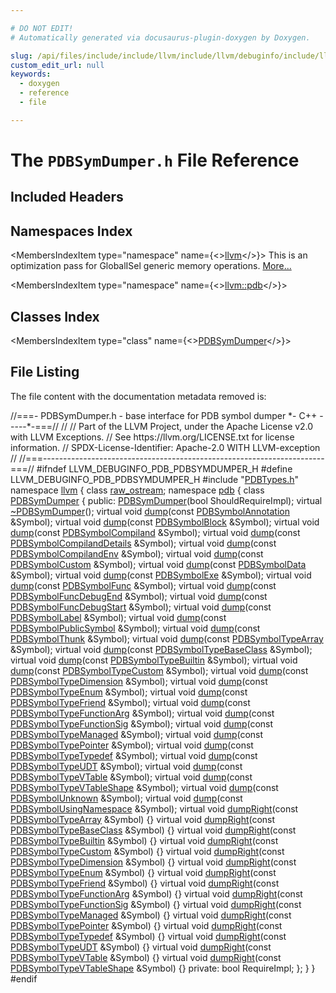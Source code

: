 ```yaml
---

# DO NOT EDIT!
# Automatically generated via docusaurus-plugin-doxygen by Doxygen.

slug: /api/files/include/include/llvm/include/llvm/debuginfo/include/llvm/debuginfo/pdb/pdbsymdumper-h
custom_edit_url: null
keywords:
  - doxygen
  - reference
  - file

---
```





# The `PDBSymDumper.h` File Reference

<DoxygenPage pluginConfig={pluginConfig}>



## Included Headers

<IncludesList>
<IncludesListItem
  filePath="PDBTypes.h"
  permalink="/docs/api/files/include/include/llvm/include/llvm/debuginfo/include/llvm/debuginfo/pdb/pdbtypes-h"
  isLocal="true" />
</IncludesList>

## Namespaces Index

<MembersIndex>

<MembersIndexItem
  type="namespace"
  name={<><a href="/docs/api/namespaces/llvm">llvm</a></>}>
This is an optimization pass for GlobalISel generic memory operations. <a href="/docs/api/namespaces/llvm/#details">More...</a>
</MembersIndexItem>

<MembersIndexItem
  type="namespace"
  name={<><a href="/docs/api/namespaces/llvm/pdb">llvm::pdb</a></>}>
</MembersIndexItem>

</MembersIndex>

## Classes Index

<MembersIndex>

<MembersIndexItem
  type="class"
  name={<><a href="/docs/api/classes/llvm/pdb/pdbsymdumper">PDBSymDumper</a></>}>
</MembersIndexItem>

</MembersIndex>


## File Listing

The file content with the documentation metadata removed is:

<ProgramListing>

<Link id="l00001" /><CodeLine lineNumber="1"><Highlight kind="comment">//===- PDBSymDumper.h - base interface for PDB symbol dumper &#42;- C++ -----&#42;-===//</Highlight><Highlight kind="normal"></Highlight></CodeLine>
<Link id="l00002" /><CodeLine lineNumber="2"><Highlight kind="normal"></Highlight><Highlight kind="comment">//</Highlight><Highlight kind="normal"></Highlight></CodeLine>
<Link id="l00003" /><CodeLine lineNumber="3"><Highlight kind="normal"></Highlight><Highlight kind="comment">// Part of the LLVM Project, under the Apache License v2.0 with LLVM Exceptions.</Highlight><Highlight kind="normal"></Highlight></CodeLine>
<Link id="l00004" /><CodeLine lineNumber="4"><Highlight kind="normal"></Highlight><Highlight kind="comment">// See https://llvm.org/LICENSE.txt for license information.</Highlight><Highlight kind="normal"></Highlight></CodeLine>
<Link id="l00005" /><CodeLine lineNumber="5"><Highlight kind="normal"></Highlight><Highlight kind="comment">// SPDX-License-Identifier: Apache-2.0 WITH LLVM-exception</Highlight><Highlight kind="normal"></Highlight></CodeLine>
<Link id="l00006" /><CodeLine lineNumber="6"><Highlight kind="normal"></Highlight><Highlight kind="comment">//</Highlight><Highlight kind="normal"></Highlight></CodeLine>
<Link id="l00007" /><CodeLine lineNumber="7"><Highlight kind="normal"></Highlight><Highlight kind="comment">//===----------------------------------------------------------------------===//</Highlight><Highlight kind="normal"></Highlight></CodeLine>
<Link id="l00008" /><CodeLine lineNumber="8"><Highlight kind="normal"></Highlight></CodeLine>
<Link id="l00009" /><CodeLine lineNumber="9"><Highlight kind="normal"></Highlight><Highlight kind="preprocessor">#ifndef LLVM&#95;DEBUGINFO&#95;PDB&#95;PDBSYMDUMPER&#95;H</Highlight><Highlight kind="normal"></Highlight></CodeLine>
<Link id="l00010" /><CodeLine lineNumber="10"><Highlight kind="normal"></Highlight><Highlight kind="preprocessor">#define LLVM&#95;DEBUGINFO&#95;PDB&#95;PDBSYMDUMPER&#95;H</Highlight><Highlight kind="normal"></Highlight></CodeLine>
<Link id="l00011" /><CodeLine lineNumber="11"><Highlight kind="normal"></Highlight></CodeLine>
<Link id="l00012" /><CodeLine lineNumber="12"><Highlight kind="normal"></Highlight><Highlight kind="preprocessor">#include &quot;<a href="/docs/api/files/include/include/llvm/include/llvm/debuginfo/include/llvm/debuginfo/pdb/pdbtypes-h">PDBTypes.h</a>&quot;</Highlight><Highlight kind="normal"></Highlight></CodeLine>
<Link id="l00013" /><CodeLine lineNumber="13"><Highlight kind="normal"></Highlight></CodeLine>
<Link id="l00014" /><CodeLine lineNumber="14"><Highlight kind="normal"></Highlight><Highlight kind="keyword">namespace </Highlight><Highlight kind="normal"><a href="/docs/api/namespaces/llvm">llvm</a> &#123;</Highlight></CodeLine>
<Link id="l00015" /><CodeLine lineNumber="15"><Highlight kind="normal"></Highlight></CodeLine>
<Link id="l00016" /><CodeLine lineNumber="16"><Highlight kind="normal"></Highlight><Highlight kind="keyword">class </Highlight><Highlight kind="normal"><a href="/docs/api/classes/llvm/raw-ostream">raw&#95;ostream</a>;</Highlight></CodeLine>
<Link id="l00017" /><CodeLine lineNumber="17"><Highlight kind="normal"></Highlight><Highlight kind="keyword">namespace </Highlight><Highlight kind="normal"><a href="/docs/api/namespaces/llvm/pdb">pdb</a> &#123;</Highlight></CodeLine>
<Link id="l00018" /><CodeLine lineNumber="18"><Highlight kind="normal"></Highlight></CodeLine>
<Link id="l00019" /><CodeLine lineNumber="19" lineLink="/docs/api/classes/llvm/pdb/pdbsymdumper"><Highlight kind="normal"></Highlight><Highlight kind="keyword">class </Highlight><Highlight kind="normal"><a href="/docs/api/classes/llvm/pdb/pdbsymdumper/#a450042289c3f1ab0f7779013ea8303ba">PDBSymDumper</a> &#123;</Highlight></CodeLine>
<Link id="l00020" /><CodeLine lineNumber="20"><Highlight kind="normal"></Highlight><Highlight kind="keyword">public</Highlight><Highlight kind="normal">:</Highlight></CodeLine>
<Link id="l00021" /><CodeLine lineNumber="21"><Highlight kind="normal">  <a href="/docs/api/classes/llvm/pdb/pdbsymdumper/#a450042289c3f1ab0f7779013ea8303ba">PDBSymDumper</a>(</Highlight><Highlight kind="keywordtype">bool</Highlight><Highlight kind="normal"> ShouldRequireImpl);</Highlight></CodeLine>
<Link id="l00022" /><CodeLine lineNumber="22" lineLink="/docs/api/classes/llvm/pdb/pdbsymdumper/#afd231e10c896b241548ccc3d32190f5f"><Highlight kind="normal">  </Highlight><Highlight kind="keyword">virtual</Highlight><Highlight kind="normal"> <a href="/docs/api/classes/llvm/pdb/pdbsymdumper/#afd231e10c896b241548ccc3d32190f5f">~PDBSymDumper</a>();</Highlight></CodeLine>
<Link id="l00023" /><CodeLine lineNumber="23"><Highlight kind="normal"></Highlight></CodeLine>
<Link id="l00024" /><CodeLine lineNumber="24"><Highlight kind="normal">  </Highlight><Highlight kind="keyword">virtual</Highlight><Highlight kind="normal"> </Highlight><Highlight kind="keywordtype">void</Highlight><Highlight kind="normal"> <a href="/docs/api/classes/llvm/pdb/pdbsymdumper/#a0a9c807b3e63885f9d510ba25ecfc6ce">dump</a>(</Highlight><Highlight kind="keyword">const</Highlight><Highlight kind="normal"> <a href="/docs/api/classes/llvm/pdb/pdbsymbolannotation">PDBSymbolAnnotation</a> &amp;Symbol);</Highlight></CodeLine>
<Link id="l00025" /><CodeLine lineNumber="25"><Highlight kind="normal">  </Highlight><Highlight kind="keyword">virtual</Highlight><Highlight kind="normal"> </Highlight><Highlight kind="keywordtype">void</Highlight><Highlight kind="normal"> <a href="/docs/api/classes/llvm/pdb/pdbsymdumper/#a0a9c807b3e63885f9d510ba25ecfc6ce">dump</a>(</Highlight><Highlight kind="keyword">const</Highlight><Highlight kind="normal"> <a href="/docs/api/classes/llvm/pdb/pdbsymbolblock">PDBSymbolBlock</a> &amp;Symbol);</Highlight></CodeLine>
<Link id="l00026" /><CodeLine lineNumber="26"><Highlight kind="normal">  </Highlight><Highlight kind="keyword">virtual</Highlight><Highlight kind="normal"> </Highlight><Highlight kind="keywordtype">void</Highlight><Highlight kind="normal"> <a href="/docs/api/classes/llvm/pdb/pdbsymdumper/#a0a9c807b3e63885f9d510ba25ecfc6ce">dump</a>(</Highlight><Highlight kind="keyword">const</Highlight><Highlight kind="normal"> <a href="/docs/api/classes/llvm/pdb/pdbsymbolcompiland">PDBSymbolCompiland</a> &amp;Symbol);</Highlight></CodeLine>
<Link id="l00027" /><CodeLine lineNumber="27"><Highlight kind="normal">  </Highlight><Highlight kind="keyword">virtual</Highlight><Highlight kind="normal"> </Highlight><Highlight kind="keywordtype">void</Highlight><Highlight kind="normal"> <a href="/docs/api/classes/llvm/pdb/pdbsymdumper/#a0a9c807b3e63885f9d510ba25ecfc6ce">dump</a>(</Highlight><Highlight kind="keyword">const</Highlight><Highlight kind="normal"> <a href="/docs/api/classes/llvm/pdb/pdbsymbolcompilanddetails">PDBSymbolCompilandDetails</a> &amp;Symbol);</Highlight></CodeLine>
<Link id="l00028" /><CodeLine lineNumber="28"><Highlight kind="normal">  </Highlight><Highlight kind="keyword">virtual</Highlight><Highlight kind="normal"> </Highlight><Highlight kind="keywordtype">void</Highlight><Highlight kind="normal"> <a href="/docs/api/classes/llvm/pdb/pdbsymdumper/#a0a9c807b3e63885f9d510ba25ecfc6ce">dump</a>(</Highlight><Highlight kind="keyword">const</Highlight><Highlight kind="normal"> <a href="/docs/api/classes/llvm/pdb/pdbsymbolcompilandenv">PDBSymbolCompilandEnv</a> &amp;Symbol);</Highlight></CodeLine>
<Link id="l00029" /><CodeLine lineNumber="29"><Highlight kind="normal">  </Highlight><Highlight kind="keyword">virtual</Highlight><Highlight kind="normal"> </Highlight><Highlight kind="keywordtype">void</Highlight><Highlight kind="normal"> <a href="/docs/api/classes/llvm/pdb/pdbsymdumper/#a0a9c807b3e63885f9d510ba25ecfc6ce">dump</a>(</Highlight><Highlight kind="keyword">const</Highlight><Highlight kind="normal"> <a href="/docs/api/classes/llvm/pdb/pdbsymbolcustom">PDBSymbolCustom</a> &amp;Symbol);</Highlight></CodeLine>
<Link id="l00030" /><CodeLine lineNumber="30"><Highlight kind="normal">  </Highlight><Highlight kind="keyword">virtual</Highlight><Highlight kind="normal"> </Highlight><Highlight kind="keywordtype">void</Highlight><Highlight kind="normal"> <a href="/docs/api/classes/llvm/pdb/pdbsymdumper/#a0a9c807b3e63885f9d510ba25ecfc6ce">dump</a>(</Highlight><Highlight kind="keyword">const</Highlight><Highlight kind="normal"> <a href="/docs/api/classes/llvm/pdb/pdbsymboldata">PDBSymbolData</a> &amp;Symbol);</Highlight></CodeLine>
<Link id="l00031" /><CodeLine lineNumber="31"><Highlight kind="normal">  </Highlight><Highlight kind="keyword">virtual</Highlight><Highlight kind="normal"> </Highlight><Highlight kind="keywordtype">void</Highlight><Highlight kind="normal"> <a href="/docs/api/classes/llvm/pdb/pdbsymdumper/#a0a9c807b3e63885f9d510ba25ecfc6ce">dump</a>(</Highlight><Highlight kind="keyword">const</Highlight><Highlight kind="normal"> <a href="/docs/api/classes/llvm/pdb/pdbsymbolexe">PDBSymbolExe</a> &amp;Symbol);</Highlight></CodeLine>
<Link id="l00032" /><CodeLine lineNumber="32"><Highlight kind="normal">  </Highlight><Highlight kind="keyword">virtual</Highlight><Highlight kind="normal"> </Highlight><Highlight kind="keywordtype">void</Highlight><Highlight kind="normal"> <a href="/docs/api/classes/llvm/pdb/pdbsymdumper/#a0a9c807b3e63885f9d510ba25ecfc6ce">dump</a>(</Highlight><Highlight kind="keyword">const</Highlight><Highlight kind="normal"> <a href="/docs/api/classes/llvm/pdb/pdbsymbolfunc">PDBSymbolFunc</a> &amp;Symbol);</Highlight></CodeLine>
<Link id="l00033" /><CodeLine lineNumber="33"><Highlight kind="normal">  </Highlight><Highlight kind="keyword">virtual</Highlight><Highlight kind="normal"> </Highlight><Highlight kind="keywordtype">void</Highlight><Highlight kind="normal"> <a href="/docs/api/classes/llvm/pdb/pdbsymdumper/#a0a9c807b3e63885f9d510ba25ecfc6ce">dump</a>(</Highlight><Highlight kind="keyword">const</Highlight><Highlight kind="normal"> <a href="/docs/api/classes/llvm/pdb/pdbsymbolfuncdebugend">PDBSymbolFuncDebugEnd</a> &amp;Symbol);</Highlight></CodeLine>
<Link id="l00034" /><CodeLine lineNumber="34"><Highlight kind="normal">  </Highlight><Highlight kind="keyword">virtual</Highlight><Highlight kind="normal"> </Highlight><Highlight kind="keywordtype">void</Highlight><Highlight kind="normal"> <a href="/docs/api/classes/llvm/pdb/pdbsymdumper/#a0a9c807b3e63885f9d510ba25ecfc6ce">dump</a>(</Highlight><Highlight kind="keyword">const</Highlight><Highlight kind="normal"> <a href="/docs/api/classes/llvm/pdb/pdbsymbolfuncdebugstart">PDBSymbolFuncDebugStart</a> &amp;Symbol);</Highlight></CodeLine>
<Link id="l00035" /><CodeLine lineNumber="35"><Highlight kind="normal">  </Highlight><Highlight kind="keyword">virtual</Highlight><Highlight kind="normal"> </Highlight><Highlight kind="keywordtype">void</Highlight><Highlight kind="normal"> <a href="/docs/api/classes/llvm/pdb/pdbsymdumper/#a0a9c807b3e63885f9d510ba25ecfc6ce">dump</a>(</Highlight><Highlight kind="keyword">const</Highlight><Highlight kind="normal"> <a href="/docs/api/classes/llvm/pdb/pdbsymbollabel">PDBSymbolLabel</a> &amp;Symbol);</Highlight></CodeLine>
<Link id="l00036" /><CodeLine lineNumber="36"><Highlight kind="normal">  </Highlight><Highlight kind="keyword">virtual</Highlight><Highlight kind="normal"> </Highlight><Highlight kind="keywordtype">void</Highlight><Highlight kind="normal"> <a href="/docs/api/classes/llvm/pdb/pdbsymdumper/#a0a9c807b3e63885f9d510ba25ecfc6ce">dump</a>(</Highlight><Highlight kind="keyword">const</Highlight><Highlight kind="normal"> <a href="/docs/api/classes/llvm/pdb/pdbsymbolpublicsymbol">PDBSymbolPublicSymbol</a> &amp;Symbol);</Highlight></CodeLine>
<Link id="l00037" /><CodeLine lineNumber="37"><Highlight kind="normal">  </Highlight><Highlight kind="keyword">virtual</Highlight><Highlight kind="normal"> </Highlight><Highlight kind="keywordtype">void</Highlight><Highlight kind="normal"> <a href="/docs/api/classes/llvm/pdb/pdbsymdumper/#a0a9c807b3e63885f9d510ba25ecfc6ce">dump</a>(</Highlight><Highlight kind="keyword">const</Highlight><Highlight kind="normal"> <a href="/docs/api/classes/llvm/pdb/pdbsymbolthunk">PDBSymbolThunk</a> &amp;Symbol);</Highlight></CodeLine>
<Link id="l00038" /><CodeLine lineNumber="38"><Highlight kind="normal">  </Highlight><Highlight kind="keyword">virtual</Highlight><Highlight kind="normal"> </Highlight><Highlight kind="keywordtype">void</Highlight><Highlight kind="normal"> <a href="/docs/api/classes/llvm/pdb/pdbsymdumper/#a0a9c807b3e63885f9d510ba25ecfc6ce">dump</a>(</Highlight><Highlight kind="keyword">const</Highlight><Highlight kind="normal"> <a href="/docs/api/classes/llvm/pdb/pdbsymboltypearray">PDBSymbolTypeArray</a> &amp;Symbol);</Highlight></CodeLine>
<Link id="l00039" /><CodeLine lineNumber="39"><Highlight kind="normal">  </Highlight><Highlight kind="keyword">virtual</Highlight><Highlight kind="normal"> </Highlight><Highlight kind="keywordtype">void</Highlight><Highlight kind="normal"> <a href="/docs/api/classes/llvm/pdb/pdbsymdumper/#a0a9c807b3e63885f9d510ba25ecfc6ce">dump</a>(</Highlight><Highlight kind="keyword">const</Highlight><Highlight kind="normal"> <a href="/docs/api/classes/llvm/pdb/pdbsymboltypebaseclass">PDBSymbolTypeBaseClass</a> &amp;Symbol);</Highlight></CodeLine>
<Link id="l00040" /><CodeLine lineNumber="40"><Highlight kind="normal">  </Highlight><Highlight kind="keyword">virtual</Highlight><Highlight kind="normal"> </Highlight><Highlight kind="keywordtype">void</Highlight><Highlight kind="normal"> <a href="/docs/api/classes/llvm/pdb/pdbsymdumper/#a0a9c807b3e63885f9d510ba25ecfc6ce">dump</a>(</Highlight><Highlight kind="keyword">const</Highlight><Highlight kind="normal"> <a href="/docs/api/classes/llvm/pdb/pdbsymboltypebuiltin">PDBSymbolTypeBuiltin</a> &amp;Symbol);</Highlight></CodeLine>
<Link id="l00041" /><CodeLine lineNumber="41"><Highlight kind="normal">  </Highlight><Highlight kind="keyword">virtual</Highlight><Highlight kind="normal"> </Highlight><Highlight kind="keywordtype">void</Highlight><Highlight kind="normal"> <a href="/docs/api/classes/llvm/pdb/pdbsymdumper/#a0a9c807b3e63885f9d510ba25ecfc6ce">dump</a>(</Highlight><Highlight kind="keyword">const</Highlight><Highlight kind="normal"> <a href="/docs/api/classes/llvm/pdb/pdbsymboltypecustom">PDBSymbolTypeCustom</a> &amp;Symbol);</Highlight></CodeLine>
<Link id="l00042" /><CodeLine lineNumber="42"><Highlight kind="normal">  </Highlight><Highlight kind="keyword">virtual</Highlight><Highlight kind="normal"> </Highlight><Highlight kind="keywordtype">void</Highlight><Highlight kind="normal"> <a href="/docs/api/classes/llvm/pdb/pdbsymdumper/#a0a9c807b3e63885f9d510ba25ecfc6ce">dump</a>(</Highlight><Highlight kind="keyword">const</Highlight><Highlight kind="normal"> <a href="/docs/api/classes/llvm/pdb/pdbsymboltypedimension">PDBSymbolTypeDimension</a> &amp;Symbol);</Highlight></CodeLine>
<Link id="l00043" /><CodeLine lineNumber="43"><Highlight kind="normal">  </Highlight><Highlight kind="keyword">virtual</Highlight><Highlight kind="normal"> </Highlight><Highlight kind="keywordtype">void</Highlight><Highlight kind="normal"> <a href="/docs/api/classes/llvm/pdb/pdbsymdumper/#a0a9c807b3e63885f9d510ba25ecfc6ce">dump</a>(</Highlight><Highlight kind="keyword">const</Highlight><Highlight kind="normal"> <a href="/docs/api/classes/llvm/pdb/pdbsymboltypeenum">PDBSymbolTypeEnum</a> &amp;Symbol);</Highlight></CodeLine>
<Link id="l00044" /><CodeLine lineNumber="44"><Highlight kind="normal">  </Highlight><Highlight kind="keyword">virtual</Highlight><Highlight kind="normal"> </Highlight><Highlight kind="keywordtype">void</Highlight><Highlight kind="normal"> <a href="/docs/api/classes/llvm/pdb/pdbsymdumper/#a0a9c807b3e63885f9d510ba25ecfc6ce">dump</a>(</Highlight><Highlight kind="keyword">const</Highlight><Highlight kind="normal"> <a href="/docs/api/classes/llvm/pdb/pdbsymboltypefriend">PDBSymbolTypeFriend</a> &amp;Symbol);</Highlight></CodeLine>
<Link id="l00045" /><CodeLine lineNumber="45"><Highlight kind="normal">  </Highlight><Highlight kind="keyword">virtual</Highlight><Highlight kind="normal"> </Highlight><Highlight kind="keywordtype">void</Highlight><Highlight kind="normal"> <a href="/docs/api/classes/llvm/pdb/pdbsymdumper/#a0a9c807b3e63885f9d510ba25ecfc6ce">dump</a>(</Highlight><Highlight kind="keyword">const</Highlight><Highlight kind="normal"> <a href="/docs/api/classes/llvm/pdb/pdbsymboltypefunctionarg">PDBSymbolTypeFunctionArg</a> &amp;Symbol);</Highlight></CodeLine>
<Link id="l00046" /><CodeLine lineNumber="46"><Highlight kind="normal">  </Highlight><Highlight kind="keyword">virtual</Highlight><Highlight kind="normal"> </Highlight><Highlight kind="keywordtype">void</Highlight><Highlight kind="normal"> <a href="/docs/api/classes/llvm/pdb/pdbsymdumper/#a0a9c807b3e63885f9d510ba25ecfc6ce">dump</a>(</Highlight><Highlight kind="keyword">const</Highlight><Highlight kind="normal"> <a href="/docs/api/classes/llvm/pdb/pdbsymboltypefunctionsig">PDBSymbolTypeFunctionSig</a> &amp;Symbol);</Highlight></CodeLine>
<Link id="l00047" /><CodeLine lineNumber="47"><Highlight kind="normal">  </Highlight><Highlight kind="keyword">virtual</Highlight><Highlight kind="normal"> </Highlight><Highlight kind="keywordtype">void</Highlight><Highlight kind="normal"> <a href="/docs/api/classes/llvm/pdb/pdbsymdumper/#a0a9c807b3e63885f9d510ba25ecfc6ce">dump</a>(</Highlight><Highlight kind="keyword">const</Highlight><Highlight kind="normal"> <a href="/docs/api/classes/llvm/pdb/pdbsymboltypemanaged">PDBSymbolTypeManaged</a> &amp;Symbol);</Highlight></CodeLine>
<Link id="l00048" /><CodeLine lineNumber="48"><Highlight kind="normal">  </Highlight><Highlight kind="keyword">virtual</Highlight><Highlight kind="normal"> </Highlight><Highlight kind="keywordtype">void</Highlight><Highlight kind="normal"> <a href="/docs/api/classes/llvm/pdb/pdbsymdumper/#a0a9c807b3e63885f9d510ba25ecfc6ce">dump</a>(</Highlight><Highlight kind="keyword">const</Highlight><Highlight kind="normal"> <a href="/docs/api/classes/llvm/pdb/pdbsymboltypepointer">PDBSymbolTypePointer</a> &amp;Symbol);</Highlight></CodeLine>
<Link id="l00049" /><CodeLine lineNumber="49"><Highlight kind="normal">  </Highlight><Highlight kind="keyword">virtual</Highlight><Highlight kind="normal"> </Highlight><Highlight kind="keywordtype">void</Highlight><Highlight kind="normal"> <a href="/docs/api/classes/llvm/pdb/pdbsymdumper/#a0a9c807b3e63885f9d510ba25ecfc6ce">dump</a>(</Highlight><Highlight kind="keyword">const</Highlight><Highlight kind="normal"> <a href="/docs/api/classes/llvm/pdb/pdbsymboltypetypedef">PDBSymbolTypeTypedef</a> &amp;Symbol);</Highlight></CodeLine>
<Link id="l00050" /><CodeLine lineNumber="50"><Highlight kind="normal">  </Highlight><Highlight kind="keyword">virtual</Highlight><Highlight kind="normal"> </Highlight><Highlight kind="keywordtype">void</Highlight><Highlight kind="normal"> <a href="/docs/api/classes/llvm/pdb/pdbsymdumper/#a0a9c807b3e63885f9d510ba25ecfc6ce">dump</a>(</Highlight><Highlight kind="keyword">const</Highlight><Highlight kind="normal"> <a href="/docs/api/classes/llvm/pdb/pdbsymboltypeudt">PDBSymbolTypeUDT</a> &amp;Symbol);</Highlight></CodeLine>
<Link id="l00051" /><CodeLine lineNumber="51"><Highlight kind="normal">  </Highlight><Highlight kind="keyword">virtual</Highlight><Highlight kind="normal"> </Highlight><Highlight kind="keywordtype">void</Highlight><Highlight kind="normal"> <a href="/docs/api/classes/llvm/pdb/pdbsymdumper/#a0a9c807b3e63885f9d510ba25ecfc6ce">dump</a>(</Highlight><Highlight kind="keyword">const</Highlight><Highlight kind="normal"> <a href="/docs/api/classes/llvm/pdb/pdbsymboltypevtable">PDBSymbolTypeVTable</a> &amp;Symbol);</Highlight></CodeLine>
<Link id="l00052" /><CodeLine lineNumber="52"><Highlight kind="normal">  </Highlight><Highlight kind="keyword">virtual</Highlight><Highlight kind="normal"> </Highlight><Highlight kind="keywordtype">void</Highlight><Highlight kind="normal"> <a href="/docs/api/classes/llvm/pdb/pdbsymdumper/#a0a9c807b3e63885f9d510ba25ecfc6ce">dump</a>(</Highlight><Highlight kind="keyword">const</Highlight><Highlight kind="normal"> <a href="/docs/api/classes/llvm/pdb/pdbsymboltypevtableshape">PDBSymbolTypeVTableShape</a> &amp;Symbol);</Highlight></CodeLine>
<Link id="l00053" /><CodeLine lineNumber="53"><Highlight kind="normal">  </Highlight><Highlight kind="keyword">virtual</Highlight><Highlight kind="normal"> </Highlight><Highlight kind="keywordtype">void</Highlight><Highlight kind="normal"> <a href="/docs/api/classes/llvm/pdb/pdbsymdumper/#a0a9c807b3e63885f9d510ba25ecfc6ce">dump</a>(</Highlight><Highlight kind="keyword">const</Highlight><Highlight kind="normal"> <a href="/docs/api/classes/llvm/pdb/pdbsymbolunknown">PDBSymbolUnknown</a> &amp;Symbol);</Highlight></CodeLine>
<Link id="l00054" /><CodeLine lineNumber="54"><Highlight kind="normal">  </Highlight><Highlight kind="keyword">virtual</Highlight><Highlight kind="normal"> </Highlight><Highlight kind="keywordtype">void</Highlight><Highlight kind="normal"> <a href="/docs/api/classes/llvm/pdb/pdbsymdumper/#a0a9c807b3e63885f9d510ba25ecfc6ce">dump</a>(</Highlight><Highlight kind="keyword">const</Highlight><Highlight kind="normal"> <a href="/docs/api/classes/llvm/pdb/pdbsymbolusingnamespace">PDBSymbolUsingNamespace</a> &amp;Symbol);</Highlight></CodeLine>
<Link id="l00055" /><CodeLine lineNumber="55"><Highlight kind="normal"></Highlight></CodeLine>
<Link id="l00056" /><CodeLine lineNumber="56" lineLink="/docs/api/classes/llvm/pdb/pdbsymdumper/#af3440e13346342af4f6f67f702c98f7e"><Highlight kind="normal">  </Highlight><Highlight kind="keyword">virtual</Highlight><Highlight kind="normal"> </Highlight><Highlight kind="keywordtype">void</Highlight><Highlight kind="normal"> <a href="/docs/api/classes/llvm/pdb/pdbsymdumper/#af3440e13346342af4f6f67f702c98f7e">dumpRight</a>(</Highlight><Highlight kind="keyword">const</Highlight><Highlight kind="normal"> <a href="/docs/api/classes/llvm/pdb/pdbsymboltypearray">PDBSymbolTypeArray</a> &amp;Symbol) &#123;&#125;</Highlight></CodeLine>
<Link id="l00057" /><CodeLine lineNumber="57" lineLink="/docs/api/classes/llvm/pdb/pdbsymdumper/#ac43108d7385ab5784d9cc524edfebbd5"><Highlight kind="normal">  </Highlight><Highlight kind="keyword">virtual</Highlight><Highlight kind="normal"> </Highlight><Highlight kind="keywordtype">void</Highlight><Highlight kind="normal"> <a href="/docs/api/classes/llvm/pdb/pdbsymdumper/#ac43108d7385ab5784d9cc524edfebbd5">dumpRight</a>(</Highlight><Highlight kind="keyword">const</Highlight><Highlight kind="normal"> <a href="/docs/api/classes/llvm/pdb/pdbsymboltypebaseclass">PDBSymbolTypeBaseClass</a> &amp;Symbol) &#123;&#125;</Highlight></CodeLine>
<Link id="l00058" /><CodeLine lineNumber="58" lineLink="/docs/api/classes/llvm/pdb/pdbsymdumper/#a622c9a1855cd44fae302b849d46d0945"><Highlight kind="normal">  </Highlight><Highlight kind="keyword">virtual</Highlight><Highlight kind="normal"> </Highlight><Highlight kind="keywordtype">void</Highlight><Highlight kind="normal"> <a href="/docs/api/classes/llvm/pdb/pdbsymdumper/#a622c9a1855cd44fae302b849d46d0945">dumpRight</a>(</Highlight><Highlight kind="keyword">const</Highlight><Highlight kind="normal"> <a href="/docs/api/classes/llvm/pdb/pdbsymboltypebuiltin">PDBSymbolTypeBuiltin</a> &amp;Symbol) &#123;&#125;</Highlight></CodeLine>
<Link id="l00059" /><CodeLine lineNumber="59" lineLink="/docs/api/classes/llvm/pdb/pdbsymdumper/#a2ecfdaaa2439cb4ccd13661be2c0fc8f"><Highlight kind="normal">  </Highlight><Highlight kind="keyword">virtual</Highlight><Highlight kind="normal"> </Highlight><Highlight kind="keywordtype">void</Highlight><Highlight kind="normal"> <a href="/docs/api/classes/llvm/pdb/pdbsymdumper/#a2ecfdaaa2439cb4ccd13661be2c0fc8f">dumpRight</a>(</Highlight><Highlight kind="keyword">const</Highlight><Highlight kind="normal"> <a href="/docs/api/classes/llvm/pdb/pdbsymboltypecustom">PDBSymbolTypeCustom</a> &amp;Symbol) &#123;&#125;</Highlight></CodeLine>
<Link id="l00060" /><CodeLine lineNumber="60" lineLink="/docs/api/classes/llvm/pdb/pdbsymdumper/#a2d18419a8e96726ff21cbaf1541e817e"><Highlight kind="normal">  </Highlight><Highlight kind="keyword">virtual</Highlight><Highlight kind="normal"> </Highlight><Highlight kind="keywordtype">void</Highlight><Highlight kind="normal"> <a href="/docs/api/classes/llvm/pdb/pdbsymdumper/#a2d18419a8e96726ff21cbaf1541e817e">dumpRight</a>(</Highlight><Highlight kind="keyword">const</Highlight><Highlight kind="normal"> <a href="/docs/api/classes/llvm/pdb/pdbsymboltypedimension">PDBSymbolTypeDimension</a> &amp;Symbol) &#123;&#125;</Highlight></CodeLine>
<Link id="l00061" /><CodeLine lineNumber="61" lineLink="/docs/api/classes/llvm/pdb/pdbsymdumper/#a295bc0eedcc1c47ede49738f7cd0f552"><Highlight kind="normal">  </Highlight><Highlight kind="keyword">virtual</Highlight><Highlight kind="normal"> </Highlight><Highlight kind="keywordtype">void</Highlight><Highlight kind="normal"> <a href="/docs/api/classes/llvm/pdb/pdbsymdumper/#a295bc0eedcc1c47ede49738f7cd0f552">dumpRight</a>(</Highlight><Highlight kind="keyword">const</Highlight><Highlight kind="normal"> <a href="/docs/api/classes/llvm/pdb/pdbsymboltypeenum">PDBSymbolTypeEnum</a> &amp;Symbol) &#123;&#125;</Highlight></CodeLine>
<Link id="l00062" /><CodeLine lineNumber="62" lineLink="/docs/api/classes/llvm/pdb/pdbsymdumper/#a5cfa784d92c2a8c76497129872cf2397"><Highlight kind="normal">  </Highlight><Highlight kind="keyword">virtual</Highlight><Highlight kind="normal"> </Highlight><Highlight kind="keywordtype">void</Highlight><Highlight kind="normal"> <a href="/docs/api/classes/llvm/pdb/pdbsymdumper/#a5cfa784d92c2a8c76497129872cf2397">dumpRight</a>(</Highlight><Highlight kind="keyword">const</Highlight><Highlight kind="normal"> <a href="/docs/api/classes/llvm/pdb/pdbsymboltypefriend">PDBSymbolTypeFriend</a> &amp;Symbol) &#123;&#125;</Highlight></CodeLine>
<Link id="l00063" /><CodeLine lineNumber="63" lineLink="/docs/api/classes/llvm/pdb/pdbsymdumper/#a99d65515c924f0c4b86292ed69c2c2b6"><Highlight kind="normal">  </Highlight><Highlight kind="keyword">virtual</Highlight><Highlight kind="normal"> </Highlight><Highlight kind="keywordtype">void</Highlight><Highlight kind="normal"> <a href="/docs/api/classes/llvm/pdb/pdbsymdumper/#a99d65515c924f0c4b86292ed69c2c2b6">dumpRight</a>(</Highlight><Highlight kind="keyword">const</Highlight><Highlight kind="normal"> <a href="/docs/api/classes/llvm/pdb/pdbsymboltypefunctionarg">PDBSymbolTypeFunctionArg</a> &amp;Symbol) &#123;&#125;</Highlight></CodeLine>
<Link id="l00064" /><CodeLine lineNumber="64" lineLink="/docs/api/classes/llvm/pdb/pdbsymdumper/#ac09eb2a22e05888cd95fb42df74753e1"><Highlight kind="normal">  </Highlight><Highlight kind="keyword">virtual</Highlight><Highlight kind="normal"> </Highlight><Highlight kind="keywordtype">void</Highlight><Highlight kind="normal"> <a href="/docs/api/classes/llvm/pdb/pdbsymdumper/#ac09eb2a22e05888cd95fb42df74753e1">dumpRight</a>(</Highlight><Highlight kind="keyword">const</Highlight><Highlight kind="normal"> <a href="/docs/api/classes/llvm/pdb/pdbsymboltypefunctionsig">PDBSymbolTypeFunctionSig</a> &amp;Symbol) &#123;&#125;</Highlight></CodeLine>
<Link id="l00065" /><CodeLine lineNumber="65" lineLink="/docs/api/classes/llvm/pdb/pdbsymdumper/#a56369f32b28dcd8977370bdbde502db4"><Highlight kind="normal">  </Highlight><Highlight kind="keyword">virtual</Highlight><Highlight kind="normal"> </Highlight><Highlight kind="keywordtype">void</Highlight><Highlight kind="normal"> <a href="/docs/api/classes/llvm/pdb/pdbsymdumper/#a56369f32b28dcd8977370bdbde502db4">dumpRight</a>(</Highlight><Highlight kind="keyword">const</Highlight><Highlight kind="normal"> <a href="/docs/api/classes/llvm/pdb/pdbsymboltypemanaged">PDBSymbolTypeManaged</a> &amp;Symbol) &#123;&#125;</Highlight></CodeLine>
<Link id="l00066" /><CodeLine lineNumber="66" lineLink="/docs/api/classes/llvm/pdb/pdbsymdumper/#a3bbd52aa998709607d94e8ffda898ed0"><Highlight kind="normal">  </Highlight><Highlight kind="keyword">virtual</Highlight><Highlight kind="normal"> </Highlight><Highlight kind="keywordtype">void</Highlight><Highlight kind="normal"> <a href="/docs/api/classes/llvm/pdb/pdbsymdumper/#a3bbd52aa998709607d94e8ffda898ed0">dumpRight</a>(</Highlight><Highlight kind="keyword">const</Highlight><Highlight kind="normal"> <a href="/docs/api/classes/llvm/pdb/pdbsymboltypepointer">PDBSymbolTypePointer</a> &amp;Symbol) &#123;&#125;</Highlight></CodeLine>
<Link id="l00067" /><CodeLine lineNumber="67" lineLink="/docs/api/classes/llvm/pdb/pdbsymdumper/#a49ed956d52d572331effeb6e9eed1f7c"><Highlight kind="normal">  </Highlight><Highlight kind="keyword">virtual</Highlight><Highlight kind="normal"> </Highlight><Highlight kind="keywordtype">void</Highlight><Highlight kind="normal"> <a href="/docs/api/classes/llvm/pdb/pdbsymdumper/#a49ed956d52d572331effeb6e9eed1f7c">dumpRight</a>(</Highlight><Highlight kind="keyword">const</Highlight><Highlight kind="normal"> <a href="/docs/api/classes/llvm/pdb/pdbsymboltypetypedef">PDBSymbolTypeTypedef</a> &amp;Symbol) &#123;&#125;</Highlight></CodeLine>
<Link id="l00068" /><CodeLine lineNumber="68" lineLink="/docs/api/classes/llvm/pdb/pdbsymdumper/#a567de46c990398b67f1b5dfb8277060f"><Highlight kind="normal">  </Highlight><Highlight kind="keyword">virtual</Highlight><Highlight kind="normal"> </Highlight><Highlight kind="keywordtype">void</Highlight><Highlight kind="normal"> <a href="/docs/api/classes/llvm/pdb/pdbsymdumper/#a567de46c990398b67f1b5dfb8277060f">dumpRight</a>(</Highlight><Highlight kind="keyword">const</Highlight><Highlight kind="normal"> <a href="/docs/api/classes/llvm/pdb/pdbsymboltypeudt">PDBSymbolTypeUDT</a> &amp;Symbol) &#123;&#125;</Highlight></CodeLine>
<Link id="l00069" /><CodeLine lineNumber="69" lineLink="/docs/api/classes/llvm/pdb/pdbsymdumper/#aa8f3c8a139a5d039716eb3e353900095"><Highlight kind="normal">  </Highlight><Highlight kind="keyword">virtual</Highlight><Highlight kind="normal"> </Highlight><Highlight kind="keywordtype">void</Highlight><Highlight kind="normal"> <a href="/docs/api/classes/llvm/pdb/pdbsymdumper/#aa8f3c8a139a5d039716eb3e353900095">dumpRight</a>(</Highlight><Highlight kind="keyword">const</Highlight><Highlight kind="normal"> <a href="/docs/api/classes/llvm/pdb/pdbsymboltypevtable">PDBSymbolTypeVTable</a> &amp;Symbol) &#123;&#125;</Highlight></CodeLine>
<Link id="l00070" /><CodeLine lineNumber="70" lineLink="/docs/api/classes/llvm/pdb/pdbsymdumper/#a406a19fccbb4fe644cb12e45a65ebd1d"><Highlight kind="normal">  </Highlight><Highlight kind="keyword">virtual</Highlight><Highlight kind="normal"> </Highlight><Highlight kind="keywordtype">void</Highlight><Highlight kind="normal"> <a href="/docs/api/classes/llvm/pdb/pdbsymdumper/#a406a19fccbb4fe644cb12e45a65ebd1d">dumpRight</a>(</Highlight><Highlight kind="keyword">const</Highlight><Highlight kind="normal"> <a href="/docs/api/classes/llvm/pdb/pdbsymboltypevtableshape">PDBSymbolTypeVTableShape</a> &amp;Symbol) &#123;&#125;</Highlight></CodeLine>
<Link id="l00071" /><CodeLine lineNumber="71"><Highlight kind="normal"></Highlight></CodeLine>
<Link id="l00072" /><CodeLine lineNumber="72"><Highlight kind="normal"></Highlight><Highlight kind="keyword">private</Highlight><Highlight kind="normal">:</Highlight></CodeLine>
<Link id="l00073" /><CodeLine lineNumber="73"><Highlight kind="normal">  </Highlight><Highlight kind="keywordtype">bool</Highlight><Highlight kind="normal"> RequireImpl;</Highlight></CodeLine>
<Link id="l00074" /><CodeLine lineNumber="74"><Highlight kind="normal">&#125;;</Highlight></CodeLine>
<Link id="l00075" /><CodeLine lineNumber="75"><Highlight kind="normal">&#125;</Highlight></CodeLine>
<Link id="l00076" /><CodeLine lineNumber="76"><Highlight kind="normal">&#125;</Highlight></CodeLine>
<Link id="l00077" /><CodeLine lineNumber="77"><Highlight kind="normal"></Highlight></CodeLine>
<Link id="l00078" /><CodeLine lineNumber="78"><Highlight kind="normal"></Highlight><Highlight kind="preprocessor">#endif</Highlight></CodeLine>

</ProgramListing>

</DoxygenPage>
